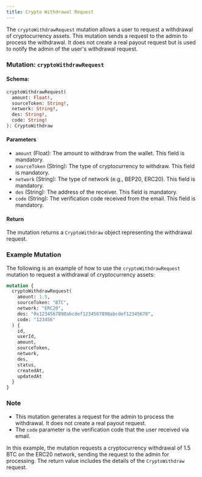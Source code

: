 ```yaml
---
title: Crypto Withdrawal Request
---
```



The `cryptoWithdrawRequest` mutation allows a user to request a withdrawal of cryptocurrency assets. This mutation sends a request to the admin to process the withdrawal. It does not create a real payout request but is used to notify the admin of the user's withdrawal request.

### Mutation: `cryptoWithdrawRequest`

#### Schema:
```graphql
cryptoWithdrawRequest(
  amount: Float!,
  sourceToken: String!,
  network: String!,
  des: String!,
  code: String!
): CryptoWithdraw
```

#### Parameters

- `amount` (Float): The amount to withdraw from the wallet. This field is mandatory.
- `sourceToken` (String): The type of cryptocurrency to withdraw. This field is mandatory.
- `network` (String): The type of network (e.g., BEP20, ERC20). This field is mandatory.
- `des` (String): The address of the receiver. This field is mandatory.
- `code` (String): The verification code received from the email. This field is mandatory.

#### Return

The mutation returns a `CryptoWithdraw` object representing the withdrawal request.

### Example Mutation

The following is an example of how to use the `cryptoWithdrawRequest` mutation to request a withdrawal of cryptocurrency assets:

```graphql
mutation {
  cryptoWithdrawRequest(
    amount: 1.5,
    sourceToken: "BTC",
    network: "ERC20",
    des: "0x1234567890abcdef1234567890abcdef12345678",
    code: "123456"
  ) {
    id,
    userId,
    amount,
    sourceToken,
    network,
    des,
    status,
    createdAt,
    updatedAt
  }
}
```

### Note

- This mutation generates a request for the admin to process the withdrawal. It does not create a real payout request.
- The `code` parameter is the verification code that the user received via email.

In this example, the mutation requests a cryptocurrency withdrawal of 1.5 BTC on the ERC20 network, sending the request to the admin for processing. The return value includes the details of the `CryptoWithdraw` request.